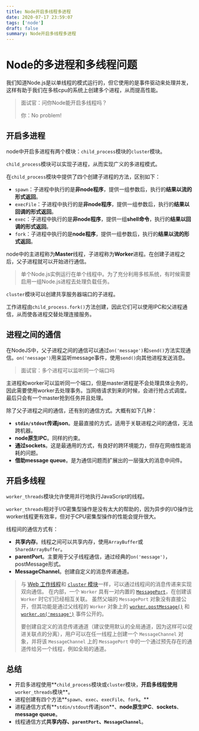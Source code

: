 ```yaml
---
title: Node开启多线程多进程
date: 2020-07-17 23:59:07
tags: ['node']
draft: false
summary: Node开启多线程多进程
---
```


# Node的多进程和多线程问题

我们知道Node.js是以单线程的模式运行的，但它使用的是事件驱动来处理并发，这样有助于我们在多核cpu的系统上创建多个进程，从而提高性能。

> 面试官：问你Node能开启多线程吗？
>
> 你：No problem!

## 开启多进程

node中开启多进程有两个模块：`child_process`模块的`cluster`模块。

`child_process`模块可以实现子进程，从而实现广义的多进程模式。

在`child_process`模块中提供了四个创建子进程的方法，区别如下：

- `spawn`：子进程中执行的是**非node程序**，提供一组参数后，执行的**结果以流的形式返回**。
- `execFile`：子进程中执行的是**非node程序**，提供一组参数后，执行的**结果以回调的形式返回**。
- `exec`：子进程中执行的是**非node程序**，提供一组**shell命令**，执行的**结果以回调的形式返回**。
- `fork`：子进程中执行的是**node程序**，提供一组参数后，执行的**结果以流的形式返回**。

node中的主进程称为**Master**线程，子进程称为**Worker**进程。在创建子进程之后，父子进程就可以开始进行通信。

> 单个Node.js实例运行在单个线程中。为了充分利用多核系统，有时候需要启用一组Node.js进程去处理负载任务。

`cluster`模块可以创建共享服务器端口的子进程。

工作进程由`child_process.fork()`方法创建，因此它们可以使用IPC和父进程通信，从而使各进程交替处理连接服务。

## 进程之间的通信

在NodeJS中，父子进程之间的通信可以通过`on('message')`和`send()`方法实现通信。`on('nessage')`用来监听message事件，使用`send()`向其他进程发送消息。

> 面试官：多个进程可以监听同一个端口吗

主进程和worker可以监听同一个端口，但是master进程是不会处理具体业务的，因此需要使用worker去处理事务。当网络请求到来的时候，会进行抢占式调度。最后只会有一个master抢到任务并且处理。

除了父子进程之间的通信，还有别的通信方式。大概有如下几种：

- **`stdin/stdout`传递json**。是最直接的方式，适用于关联进程之间的通信，无法跨机器。
- **node原生IPC**。同样的约束。
- **通过sockets**。这是最通用的方式，有良好的跨环境能力，但存在网络性能消耗的问题。
- **借助message queue**。是为通信问题而扩展出的一层强大的消息中间件。

## 开启多线程

`worker_threads`模块允许使用并行地执行JavaScript的线程。

`worker_threads`相对于I/O密集型操作是没有太大的帮助的，因为异步的I/O操作比worker线程更有效率，但对于CPU密集型操作的性能会提升很大。

线程间的通信方式有：

- **共享内存**。线程之间可以共享内存，使用`ArrayBuffer`或`SharedArrayBuffer`。
- **parentPort**。主要用于父子线程通信，通过经典的`on('message')`，postMessage形式。
- **MessageChannel**。创建自定义的消息传递通道。

> 与 [Web 工作线程](http://nodejs.cn/s/skL7X7)和 [`cluster` 模块](http://nodejs.cn/s/4cbAVb)一样，可以通过线程间的消息传递来实现双向通信。 在内部，一个 `Worker` 具有一对内置的 [`MessagePort`](http://nodejs.cn/s/wt864Y)，在创建该 `Worker` 时它们已经相互关联。 虽然父端的 `MessagePort` 对象没有直接公开，但其功能是通过父线程的 `Worker` 对象上的 [`worker.postMessage()`](http://nodejs.cn/s/U2WeKZ) 和 [`worker.on('message')`](http://nodejs.cn/s/mF5JVx) 事件公开的。
>
> 要创建自定义的消息传递通道（建议使用默认的全局通道，因为这样可以促进关联点的分离），用户可以在任一线程上创建一个 `MessageChannel` 对象，并将该 `MessageChannel` 上的 `MessagePort` 中的一个通过预先存在的通道传给另一个线程，例如全局的通道。

## 总结

- 开启多进程使用**`child_process`模块或`cluster`模块，**开启多线程使用**`worker_threads`模块**。
- 进程创建有四个方法**`spawn`、`exec`、`execFile`、`fork`。**
- 进程通信方式有**`stdin/stdout`传递json**、**node原生IPC**、**sockets**、**message queue**。
- 线程通信方式**共享内存、`parentPort`、`MessageChannel`**。
